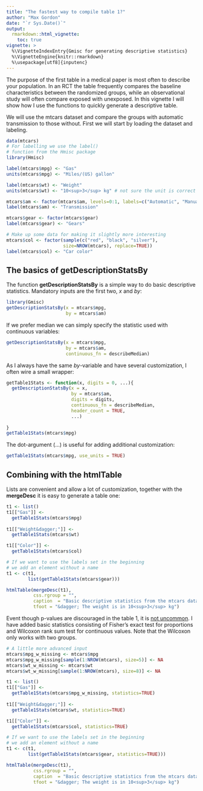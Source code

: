 ```yaml
---
title: "The fastest way to compile table 1?"
author: "Max Gordon"
date: "`r Sys.Date()`"
output: 
  rmarkdown::html_vignette:
    toc: true
vignette: >
  %\VignetteIndexEntry{Gmisc for generating descriptive statistics}
  %\VignetteEngine{knitr::rmarkdown}
  %\usepackage[utf8]{inputenc}
---
```


The purpose of the first table in a medical paper is most often to describe your population. In an RCT the table frequently compares the baseline characteristics between the randomized groups, while an observational study will often compare exposed with unexposed. In this vignette I will show how I use the functions to quickly generate a descriptive table.

We will use the mtcars dataset and compare the groups with automatic transmission to those without. First we will start by loading the dataset and labeling.


```r
data(mtcars)
# For labelling we use the label()
# function from the Hmisc package
library(Hmisc)

label(mtcars$mpg) <- "Gas"
units(mtcars$mpg) <- "Miles/(US) gallon"

label(mtcars$wt) <- "Weight"
units(mtcars$wt) <- "10<sup>3</sup> kg" # not sure the unit is correct

mtcars$am <- factor(mtcars$am, levels=0:1, labels=c("Automatic", "Manual"))
label(mtcars$am) <- "Transmission"

mtcars$gear <- factor(mtcars$gear)
label(mtcars$gear) <- "Gears"

# Make up some data for making it slightly more interesting
mtcars$col <- factor(sample(c("red", "black", "silver"),
                     size=NROW(mtcars), replace=TRUE))
label(mtcars$col) <- "Car color"
```

## The basics of getDescriptionStatsBy

The function **getDescriptionStatsBy** is a simple way to do basic descriptive statistics. Mandatory inputs are the first two, *x* and *by*:

```r
library(Gmisc)
getDescriptionStatsBy(x = mtcars$mpg, 
                      by = mtcars$am)
```

If we prefer median we can simply specify the statistic used with continuous variables:

```r
getDescriptionStatsBy(x = mtcars$mpg, 
                      by = mtcars$am,
                      continuous_fn = describeMedian)
```

As I always have the same *by*-variable and have several customization, I often wire a small wrapper:

```r
getTable1Stats <- function(x, digits = 0, ...){
  getDescriptionStatsBy(x = x, 
                        by = mtcars$am,
                        digits = digits,
                        continuous_fn = describeMedian,
                        header_count = TRUE,
                        ...)
  
}
getTable1Stats(mtcars$mpg)
```

The dot-argument (...) is useful for adding additional customization:

```r
getTable1Stats(mtcars$mpg, use_units = TRUE)
```

## Combining with the **htmlTable**

Lists are convenient and allow a lot of customization, together with the **mergeDesc** it is easy to generate a table one:

```r
t1 <- list()
t1[["Gas"]] <-
  getTable1Stats(mtcars$mpg)
  
t1[["Weight&dagger;"]] <-
  getTable1Stats(mtcars$wt)

t1[["Color"]] <- 
  getTable1Stats(mtcars$col)

# If we want to use the labels set in the beginning
# we add an element without a name
t1 <- c(t1,
        list(getTable1Stats(mtcars$gear)))

htmlTable(mergeDesc(t1),
          css.rgroup = "",
          caption  = "Basic descriptive statistics from the mtcars dataset",
          tfoot = "&dagger; The weight is in 10<sup>3</sup> kg")
```

Event though p-values are discouraged in the table 1, it is [not uncommon](http://cpr.sagepub.com/content/19/2/231.full). I have added basic statistics consisting of Fisher's exact test for proportions and Wilcoxon rank sum test for continuous values. Note that the Wilcoxon only works with two groups.

```r
# A little more advanced input
mtcars$mpg_w_missing <- mtcars$mpg
mtcars$mpg_w_missing[sample(1:NROW(mtcars), size=5)] <- NA
mtcars$wt_w_missing <- mtcars$wt
mtcars$wt_w_missing[sample(1:NROW(mtcars), size=8)] <- NA

t1 <- list()
t1[["Gas"]] <-
  getTable1Stats(mtcars$mpg_w_missing, statistics=TRUE)
  
t1[["Weight&dagger;"]] <-
  getTable1Stats(mtcars$wt, statistics=TRUE)

t1[["Color"]] <- 
  getTable1Stats(mtcars$col, statistics=TRUE)

# If we want to use the labels set in the beginning
# we add an element without a name
t1 <- c(t1,
        list(getTable1Stats(mtcars$gear, statistics=TRUE)))

htmlTable(mergeDesc(t1),
          css.rgroup = "",
          caption  = "Basic descriptive statistics from the mtcars dataset",
          tfoot = "&dagger; The weight is in 10<sup>3</sup> kg")
```
